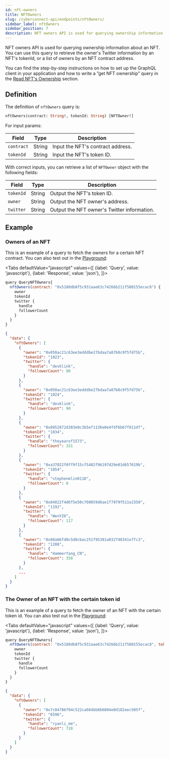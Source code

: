 ```yaml
---
id: nft-owners
title: NFTOwners
slug: /cyberconnect-api/endpoints/nftOwners/
sidebar_label: nftOwners
sidebar_position: 7
description: NFT owners API is used for querying ownership information about an NFT. You can use this query to retrieve the owner's Twitter information by an NFT's tokenId, or a list of owners by an NFT contract address.
---
```


NFT owners API is used for querying ownership information about an NFT. You can use this query to retrieve the owner's Twitter information by an NFT's tokenId, or a list of owners by an NFT contract address.

You can find the step-by-step instructions on how to set up the GraphQL client in your application and how to write a ”get NFT ownership” query in the [Read NFT's Ownership](/get-started/read-nft-ownership) section.

## Definition

The definition of `nftOwners` query is:

```graphql
nftOwners(contract: String!, tokenId: String) [NFTOwner!]
```

For input params:

| Field      | Type   | Description                       |
| ---------- | ------ | --------------------------------- |
| `contract` | String | Input the NFT's contract address. |
| `tokenId`  | String | Input the NFT's token ID.         |

With correct inputs, you can retrieve a list of `NFTOwner` object with the following fields:

| Field     | Type   | Description                                 |
| --------- | ------ | ------------------------------------------- |
| `tokenId` | String | Output the NFT's token ID.                  |
| `owner`   | String | Output the NFT owner's address.             |
| `twitter` | String | Output the NFT owner's Twitter information. |

## Example

### Owners of an NFT

This is an example of a query to fetch the owners for a certain NFT contract. You can also test out in the [Playground](/cyberconnect-api/playground/):


<Tabs
    defaultValue="javascript"
    values={[
        {label: 'Query', value: 'javascript'},
        {label: 'Response', value: 'json'},
    ]}>
<TabItem value="javascript">

```javascript
query QueryNFTOwners{
  nftOwners(contract: "0x5180db8f5c931aae63c74266b211f580155ecac8") {
    owner
    tokenId
    twitter {
      handle
      followerCount
    }
  }
}
```

</TabItem>
<TabItem value="json">

```json
{
  "data": {
    "nftOwners": [
      {
        "owner": "0x050ac21c63ee3edddbe27bdaa7a87b0c9f5fd75b",
        "tokenId": "1023",
        "twitter": {
          "handle": "devklink",
          "followerCount": 90
        }
      },
      {
        "owner": "0x050ac21c63ee3edddbe27bdaa7a87b0c9f5fd75b",
        "tokenId": "1024",
        "twitter": {
          "handle": "devklink",
          "followerCount": 90
        }
      },
      {
        "owner": "0x8952872d383e0c3b5ef1136e0e4fdf6b67f811df",
        "tokenId": "1034",
        "twitter": {
          "handle": "theyearof1573",
          "followerCount": 331
        }
      },
      {
        "owner": "0xa37022f0ff9f15cf5482f96197d29e01d657619b",
        "tokenId": "1054",
        "twitter": {
          "handle": "stephenmlin0110",
          "followerCount": 0
        }
      },
      {
        "owner": "0x84822f4d6f5e50c760059d6ae1f7979f511e2350",
        "tokenId": "1192",
        "twitter": {
          "handle": "WenYZ6",
          "followerCount": 117
        }
      },
      {
        "owner": "0x88a66fd0c5d8cbac251f95381a032748341e7fc3",
        "tokenId": "1208",
        "twitter": {
          "handle": "HammerYang_CN",
          "followerCount": 358
        }
      },
      ...
    ]
  }
}
```

</TabItem>
</Tabs>

### The Owner of an NFT with the certain token id

This is an example of a query to fetch the owner of an NFT with the certain token id. You can also test out in the [Playground](/cyberconnect-api/playground/):

<Tabs
    defaultValue="javascript"
    values={[
        {label: 'Query', value: 'javascript'},
        {label: 'Response', value: 'json'},
    ]}>
<TabItem value="javascript">

```javascript
query QueryNFTOwners{
  nftOwners(contract: "0x5180db8f5c931aae63c74266b211f580155ecac8", tokenId:"6596") {
    owner
    tokenId
    twitter {
      handle
      followerCount
    }
  }
}
```

</TabItem>
<TabItem value="json">

```json
{
  "data": {
    "nftOwners": [
      {
        "owner": "0x7c04786f04c522ca664bb8b6804e0d182eec505f",
        "tokenId": "6596",
        "twitter": {
          "handle": "ryanli_me",
          "followerCount": 728
        }
      }
    ]
  }
}
```

</TabItem>
</Tabs>
